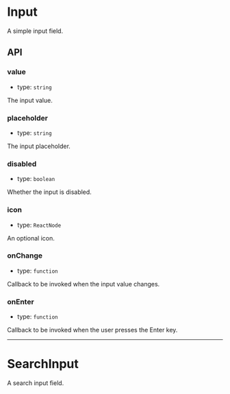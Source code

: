 
<Meta
  title="Packages/VideoPress/Input"
  component={Input}
/>

# Input
A simple input field.

<Canvas withSource="open">
  <Story id="packages-videopress-input--default" />
</Canvas>

## API

### value

- type: `string`

The input value.

### placeholder

- type: `string`

The input placeholder.

### disabled

- type: `boolean`

Whether the input is disabled.

### icon

- type: `ReactNode`

An optional icon.

### onChange

- type: `function`

Callback to be invoked when the input value changes.

### onEnter

- type: `function`

Callback to be invoked when the user presses the Enter key.

-------

# SearchInput
A search input field.

<Canvas withSource="open">
  <Story id="packages-videopress-input--search" />
</Canvas>
